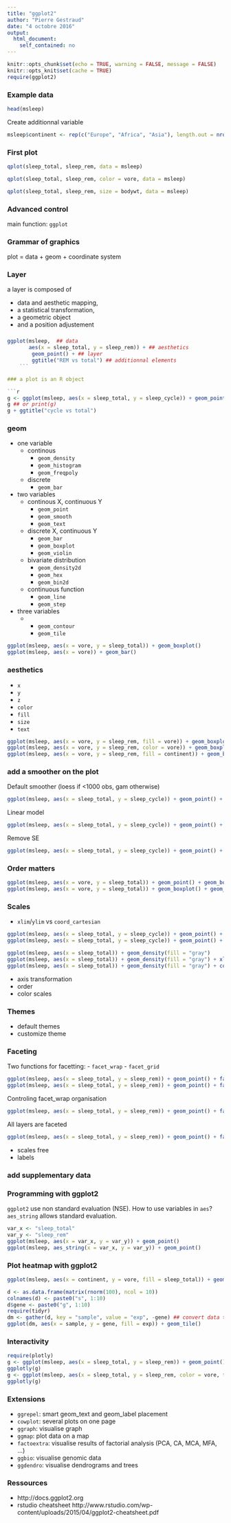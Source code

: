 ```yaml
---
title: "ggplot2"
author: "Pierre Gestraud"
date: "4 octobre 2016"
output: 
  html_document: 
    self_contained: no
---
```


```r
knitr::opts_chunk$set(echo = TRUE, warning = FALSE, message = FALSE)
knitr::opts_knit$set(cache = TRUE)
require(ggplot2)
```


### Example data

```r
head(msleep)
```

Create additionnal variable

```r
msleep$continent <- rep(c("Europe", "Africa", "Asia"), length.out = nrow(msleep))
```


### First plot

```r
qplot(sleep_total, sleep_rem, data = msleep)
```

```r
qplot(sleep_total, sleep_rem, color = vore, data = msleep)
```

```r
qplot(sleep_total, sleep_rem, size = bodywt, data = msleep)
```

### Advanced control 

main function: `ggplot` 

### Grammar of graphics

plot = data + geom + coordinate system

### Layer

a layer is composed of 

- data and aesthetic mapping,
- a statistical transformation,
- a geometric object
- and a position adjustement

### 

```r
ggplot(msleep,  ## data
       aes(x = sleep_total, y = sleep_rem)) + ## aesthetics
        geom_point() + ## layer
        ggtitle("REM vs total") ## additionnal elements
    ```

### a plot is an R object

```r
g <- ggplot(msleep, aes(x = sleep_total, y = sleep_cycle)) + geom_point() 
g ## or print(g)
g + ggtitle("cycle vs total")
```


### geom

* one variable
    + continous
        - `geom_density`
        - `geom_histogram`
        - `geom_freqpoly`
    + discrete
        - `geom_bar`
* two variables
    + continous X, continuous Y
        - `geom_point`
        - `geom_smooth`
        - `geom_text`
    + discrete X, continuous Y
        - `geom_bar`
        - `geom_boxplot`
        - `geom_violin`
    + bivariate distribution
        - `geom_density2d`
        - `geom_hex`
        - `geom_bin2d`
    + continuous function
        - `geom_line`
        - `geom_step`
* three variables
    +
        - `geom_contour`
        - `geom_tile`

```r
ggplot(msleep, aes(x = vore, y = sleep_total)) + geom_boxplot()
ggplot(msleep, aes(x = vore)) + geom_bar()
```


### aesthetics

- `x`
- `y`
- `z` 
- `color`
- `fill`
- `size`
- `text`

```r
ggplot(msleep, aes(x = vore, y = sleep_rem, fill = vore)) + geom_boxplot()
ggplot(msleep, aes(x = vore, y = sleep_rem, color = vore)) + geom_boxplot()
ggplot(msleep, aes(x = vore, y = sleep_rem, fill = continent)) + geom_boxplot()
```


### add a smoother on the plot
Default smoother (loess if <1000 obs, gam otherwise)
```r
ggplot(msleep, aes(x = sleep_total, y = sleep_cycle)) + geom_point() + geom_smooth()
```

Linear model
```r
ggplot(msleep, aes(x = sleep_total, y = sleep_cycle)) + geom_point() + geom_smooth(method = "lm")
```

Remove SE
```r
ggplot(msleep, aes(x = sleep_total, y = sleep_cycle)) + geom_point() + geom_smooth(method = "lm", se = FALSE)
```

### Order matters
```r
ggplot(msleep, aes(x = vore, y = sleep_total)) + geom_point() + geom_boxplot()
ggplot(msleep, aes(x = vore, y = sleep_total)) + geom_boxplot() + geom_point()
```

### Scales

- `xlim`/`ylim` vs `coord_cartesian`

```r
ggplot(msleep, aes(x = sleep_total, y = sleep_cycle)) + geom_point() + xlim(c(7.5, 17))
ggplot(msleep, aes(x = sleep_total, y = sleep_cycle)) + geom_point() + coord_cartesian(xlim = c(7.5, 17))

ggplot(msleep, aes(x = sleep_total)) + geom_density(fill = "gray") 
ggplot(msleep, aes(x = sleep_total)) + geom_density(fill = "gray") + xlim(c(7.5, 17))
ggplot(msleep, aes(x = sleep_total)) + geom_density(fill = "gray") + coord_cartesian(xlim = c(7.5, 17))
```



- axis transformation
- order
- color scales

### Themes

- default themes
- customize theme

### Faceting

Two functions for facetting:
- `facet_wrap`
- `facet_grid`

```r
ggplot(msleep, aes(x = sleep_total, y = sleep_rem)) + geom_point() + facet_wrap(~ vore)
ggplot(msleep, aes(x = sleep_total, y = sleep_rem)) + geom_point() + facet_grid(continent ~ vore)
```

Controling facet_wrap organisation

```r
ggplot(msleep, aes(x = sleep_total, y = sleep_rem)) + geom_point() + facet_wrap(~ vore, nrow = 1)
```

All layers are faceted
```r
ggplot(msleep, aes(x = sleep_total, y = sleep_rem)) + geom_point() + facet_wrap(~ vore) + geom_smooth(se = FALSE, method = "lm")
```


- scales free
- labels

### add supplementary data

### Programming with ggplot2

`ggplot2` use non standard evaluation (NSE). How to use variables in `aes`? `aes_string` allows standard evaluation.

```r
var_x <- "sleep_total"
var_y <- "sleep_rem"
ggplot(msleep, aes(x = var_x, y = var_y)) + geom_point()
ggplot(msleep, aes_string(x = var_x, y = var_y)) + geom_point()
```


### Plot heatmap with ggplot2

```r
ggplot(msleep, aes(x = continent, y = vore, fill = sleep_total)) + geom_tile()
```

```r
d <- as.data.frame(matrix(rnorm(100), ncol = 10))
colnames(d) <- paste0("s", 1:10)
d$gene <- paste0("g", 1:10)
require(tidyr)
dm <- gather(d, key = "sample", value = "exp", -gene) ## convert data to long format
ggplot(dm, aes(x = sample, y = gene, fill = exp)) + geom_tile()
```


### Interactivity

```r
require(plotly)
g <- ggplot(msleep, aes(x = sleep_total, y = sleep_rem)) + geom_point()
ggplotly(g)
g <- ggplot(msleep, aes(x = sleep_total, y = sleep_rem, color = vore, text = name)) + geom_point()
ggplotly(g)
```


### Extensions

- `ggrepel`: smart geom_text and geom_label placement
- `cowplot`: several plots on one page
- `ggraph`: visualise graph
- `ggmap`: plot data on a map
- `factoextra`: visualise results of factorial analysis (PCA, CA, MCA, MFA, ...)
- `ggbio`: visualise genomic data
- `ggdendro`: visualise dendrograms and trees

### Ressources

- http://docs.ggplot2.org
- rstudio cheatsheet http://www.rstudio.com/wp-content/uploads/2015/04/ggplot2-cheatsheet.pdf